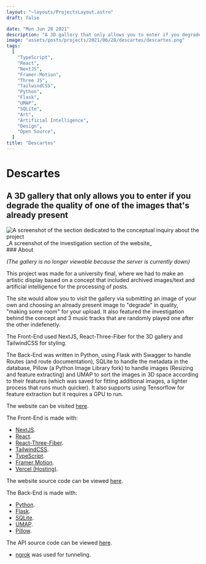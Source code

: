 ```yaml
---
layout: "~layouts/ProjectsLayout.astro"
draft: false

date: "Mon Jun 28 2021"
description: "A 3D gallery that only allows you to enter if you degrade the quality of one of the images that's already present."
image: "assets/posts/projects/2021/06/28/descartes/descartes.png"
tags:
  [
    "TypeScript",
    "React",
    "NextJS",
    "Framer-Motion",
    "Three JS",
    "TailwindCSS",
    "Python",
    "Flask",
    "UMAP",
    "SQLite",
    "Art",
    "Artificial Intelligence",
    "Design",
    "Open Source",
  ]
title: "Descartes"
---
```




# Descartes

## A 3D gallery that only allows you to enter if you degrade the quality of one of the images that's already present

<SmartLink class="block" href="https://descartes.vercel.app/">
  <div>
    <Image fit="cover" width={720} src={mainImage} alt="A screenshot of the section dedicated to the conceptual inquiry about the
  project" />
  </div>
</SmartLink>
_A screenshot of the investigation section of the website_

<div id="content">
  ### About

_(The gallery is no longer viewable because the server is currently down)_

This project was made for a university final, where we had to make an artistic display based on a concept that included archived images/text and artificial intelligence for the processing of posts.

The site would allow you to visit the gallery via submitting an image of your own and choosing an already present image to "degrade" in quality, "making some room" for your upload.
It also featured the investigation behind the concept and 3 music tracks that are randomly played one after the other indefenetly.

The Front-End used NextJS, React-Three-Fiber for the 3D gallery and TailwindCSS for styling.

The Back-End was written in Python, using Flask with Swagger to handle Routes (and route documentation), SQLite to handle the metadata in the database, Pillow (a Python Image Library fork) to handle images (Resizing and feature extracting) and UMAP to sort the images in 3D space according to their features (which was saved for fitting additional images, a lighter process that runs much quicker).
It also supports using Tensorflow for feature extraction but it requires a GPU to run.

The website can be visited [here](https://descartes.vercel.app/).

The Front-End is made with:

- [NextJS](https://nextjs.org).
- [React](https://reactjs.org).
- [React-Three-Fiber](https://docs.pmnd.rs/react-three-fiber/getting-started/introduction).
- [TailwindCSS](https://tailwindcss.com/).
- [TypeScript](https://typescriptlang.org/).
- [Framer Motion](https://www.framer.com/docs/).
- [Vercel (Hosting)](https://vercel.com/).

The website source code can be viewed [here](https://github.com/royeden/descartes).

The Back-End is made with:

- [Python](https://python.org).
- [Flask](https://flask.palletsprojects.com/en/2.2.x/).
- [SQLite](https://www.sqlite.org/index.html).
- [UMAP](https://umap-learn.readthedocs.io/en/latest/).
- [Pillow](https://pillow.readthedocs.io/en/stable/).

The API source code can be viewed [here](https://github.com/royeden/descartes-api).

- [ngrok](https://ngrok.com/) was used for tunneling.

</div>
